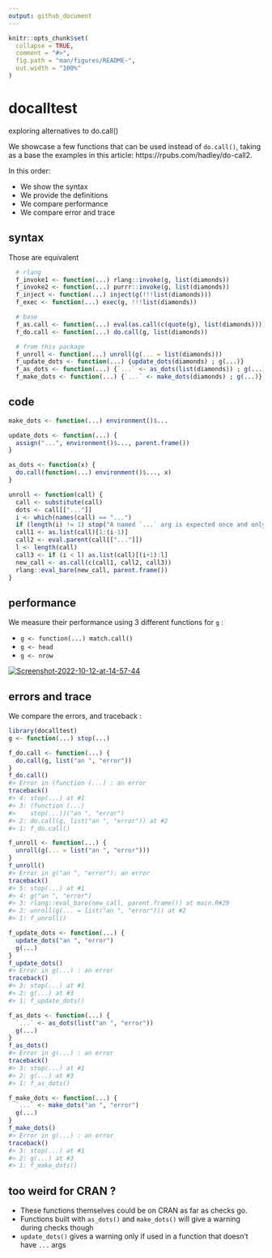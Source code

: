 ```yaml
---
output: github_document
---
```


<!-- README.md is generated from README.Rmd. Please edit that file -->

```r
knitr::opts_chunk$set(
  collapse = TRUE,
  comment = "#>",
  fig.path = "man/figures/README-",
  out.width = "100%"
)
```

# docalltest

exploring alternatives to do.call()

We showcase a few functions that can be used instead of `do.call()`, taking as a base
the examples in this article:  https://rpubs.com/hadley/do-call2. 

In this order:

* We show the syntax
* We provide the definitions
* We compare performance
* We compare error and trace

## syntax

Those are equivalent

```r
  # rlang
  f_invoke1 <- function(...) rlang::invoke(g, list(diamonds))
  f_invoke2 <- function(...) purrr::invoke(g, list(diamonds))
  f_inject <- function(...) inject(g(!!!list(diamonds)))
  f_exec <- function(...) exec(g, !!!list(diamonds))

  # base
  f_as.call <- function(...) eval(as.call(c(quote(g), list(diamonds))))
  f_do.call <- function(...) do.call(g, list(diamonds))

  # from this package 
  f_unroll <- function(...) unroll(g(... = list(diamonds)))
  f_update_dots <- function(...) {update_dots(diamonds) ; g(...)}
  f_as_dots <- function(...) {`...` <- as_dots(list(diamonds)) ; g(...)}
  f_make_dots <- function(...) {`...` <- make_dots(diamonds) ; g(...)}
```

## code

```r
make_dots <- function(...) environment()$...

update_dots <- function(...) {
  assign("...", environment()$..., parent.frame())
}

as_dots <- function(x) {
  do.call(function(...) environment()$..., x)
}

unroll <- function(call) {
  call <- substitute(call)
  dots <- call[["..."]]
  i <- which(names(call) == "...")
  if (length(i) != 1) stop("A named `...` arg is expected once and only once")
  call1 <- as.list(call)[1:(i-1)]
  call2 <- eval.parent(call[["..."]])
  l <- length(call)
  call3 <- if (i < l) as.list(call)[(i+1):l]
  new_call <- as.call(c(call1, call2, call3))
  rlang::eval_bare(new_call, parent.frame())
}
```

## performance

We measure their performance using 3 different functions for `g` : 

* `g <- function(...) match.call()`
* `g <- head`
* `g <- nrow`

<a href="https://ibb.co/KqhWgH7"><img src="https://i.ibb.co/3NdcbHW/Screenshot-2022-10-12-at-14-57-44.png" alt="Screenshot-2022-10-12-at-14-57-44" border="0" /></a>

## errors and trace

We compare the errors, and traceback :

```r
library(docalltest)
g <- function(...) stop(...)

f_do.call <- function(...) {
  do.call(g, list("an ", "error"))
}
f_do.call()
#> Error in (function (...) : an error
traceback()
#> 4: stop(...) at #1
#> 3: (function (...) 
#>    stop(...))("an ", "error")
#> 2: do.call(g, list("an ", "error")) at #2
#> 1: f_do.call()

f_unroll <- function(...) {
  unroll(g(... = list("an ", "error")))
}
f_unroll()
#> Error in g("an ", "error"): an error
traceback()
#> 5: stop(...) at #1
#> 4: g("an ", "error")
#> 3: rlang::eval_bare(new_call, parent.frame()) at main.R#29
#> 2: unroll(g(... = list("an ", "error"))) at #2
#> 1: f_unroll()

f_update_dots <- function(...) {
  update_dots("an ", "error")
  g(...)
}
f_update_dots()
#> Error in g(...) : an error
traceback()
#> 3: stop(...) at #1
#> 2: g(...) at #3
#> 1: f_update_dots()

f_as_dots <- function(...) {
  `...` <- as_dots(list("an ", "error"))
  g(...)
}
f_as_dots()
#> Error in g(...) : an error
traceback()
#> 3: stop(...) at #1
#> 2: g(...) at #3
#> 1: f_as_dots()

f_make_dots <- function(...) {
  `...` <- make_dots("an ", "error")
  g(...)
}
f_make_dots()
#> Error in g(...) : an error
traceback()
#> 3: stop(...) at #1
#> 2: g(...) at #3
#> 1: f_make_dots()
```

## too weird for CRAN ?

* These functions themselves could be on CRAN as far as checks go.
* Functions built with `as_dots()` and `make_dots()` will give a warning during checks though
* `update_dots()` gives a warning only if used in a function that doesn't have `...` args
